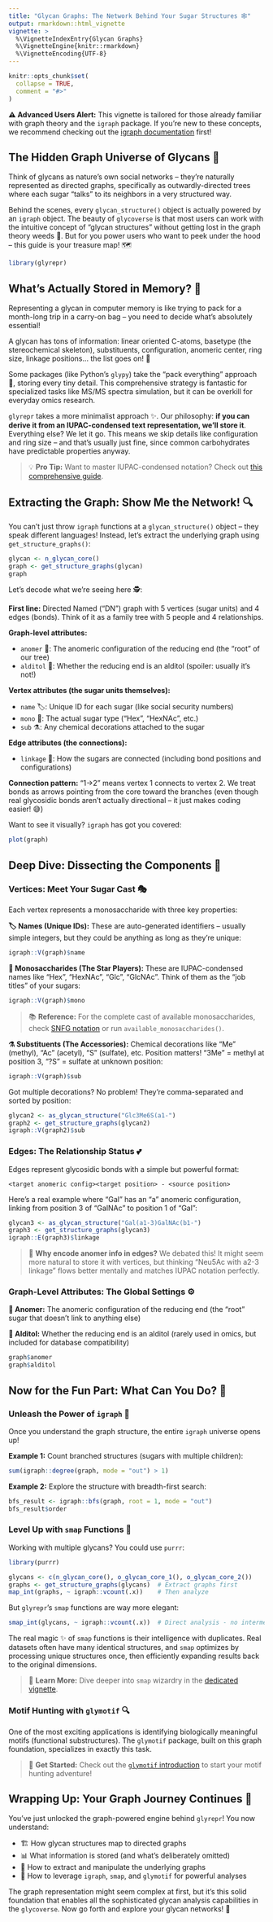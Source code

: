```yaml
---
title: "Glycan Graphs: The Network Behind Your Sugar Structures 🕸️"
output: rmarkdown::html_vignette
vignette: >
  %\VignetteIndexEntry{Glycan Graphs}
  %\VignetteEngine{knitr::rmarkdown}
  %\VignetteEncoding{UTF-8}
---
```


```r
knitr::opts_chunk$set(
  collapse = TRUE,
  comment = "#>"
)
```

**⚠️ Advanced Users Alert:** This vignette is tailored for those already familiar with graph theory and the `igraph` package. 
If you're new to these concepts, 
we recommend checking out the [igraph documentation](https://r.igraph.org) first!

## The Hidden Graph Universe of Glycans 🌌

Think of glycans as nature's own social networks – they're naturally represented as directed graphs, 
specifically as outwardly-directed trees where each sugar "talks" to its neighbors in a very structured way. 

Behind the scenes, 
every `glycan_structure()` object is actually powered by an `igraph` object. 
The beauty of `glycoverse` is that most users can work with the intuitive concept of "glycan structures" 
without getting lost in the graph theory weeds 🌾. 
But for you power users who want to peek under the hood – this guide is your treasure map! 🗺️

```r
library(glyrepr)
```

## What's Actually Stored in Memory? 🧠

Representing a glycan in computer memory is like trying to pack for a month-long trip in a carry-on bag – 
you need to decide what's absolutely essential! 

A glycan has tons of information: linear oriented C-atoms, 
basetype (the stereochemical skeleton), 
substituents, 
configuration, 
anomeric center, 
ring size, 
linkage positions... the list goes on! 📝

Some packages (like Python's `glypy`) take the "pack everything" approach 🎒, 
storing every tiny detail. 
This comprehensive strategy is fantastic for specialized tasks like MS/MS spectra simulation, 
but it can be overkill for everyday omics research.

`glyrepr` takes a more minimalist approach ✨. 
Our philosophy: **if you can derive it from an IUPAC-condensed text representation, 
we'll store it**. 
Everything else? We let it go. 
This means we skip details like configuration and ring size – and that's usually just fine, 
since common carbohydrates have predictable properties anyway.

> 💡 **Pro Tip:** Want to master IUPAC-condensed notation? 
> Check out [this comprehensive guide](https://glycoverse.github.io/glyrepr/articles/iupac.html).

## Extracting the Graph: Show Me the Network! 🔍

You can't just throw `igraph` functions at a `glycan_structure()` object – they speak different languages! 
Instead, 
let's extract the underlying graph using `get_structure_graphs()`:

```r
glycan <- n_glycan_core()
graph <- get_structure_graphs(glycan)
graph
```

Let's decode what we're seeing here 🕵️:

**First line:** Directed Named ("DN") graph with 5 vertices (sugar units) and 4 edges (bonds). 
Think of it as a family tree with 5 people and 4 relationships.

**Graph-level attributes:**

- `anomer` 🔄: The anomeric configuration of the reducing end (the "root" of our tree)
- `alditol` 🧪: Whether the reducing end is an alditol (spoiler: usually it's not!)

**Vertex attributes (the sugar units themselves):**

- `name` 🏷️: Unique ID for each sugar (like social security numbers)
- `mono` 🍬: The actual sugar type ("Hex", "HexNAc", etc.)
- `sub` ⚗️: Any chemical decorations attached to the sugar

**Edge attributes (the connections):**

- `linkage` 🔗: How the sugars are connected (including bond positions and configurations)

**Connection pattern:** "1->2" means vertex 1 connects to vertex 2. 
We treat bonds as arrows pointing from the core toward the branches 
(even though real glycosidic bonds aren't actually directional – 
it just makes coding easier! 😅)

Want to see it visually? `igraph` has got you covered:

```r
plot(graph)
```

## Deep Dive: Dissecting the Components 🔬

### Vertices: Meet Your Sugar Cast 🎭

Each vertex represents a monosaccharide with three key properties:

**🏷️ Names (Unique IDs):**
These are auto-generated identifiers – usually simple integers, 
but they could be anything as long as they're unique:

```r
igraph::V(graph)$name
```

**🍬 Monosaccharides (The Star Players):**
These are IUPAC-condensed names like "Hex", 
"HexNAc", 
"Glc", 
"GlcNAc". 
Think of them as the "job titles" of your sugars:

```r
igraph::V(graph)$mono
```

> 📚 **Reference:** For the complete cast of available monosaccharides, 
> check [SNFG notation](https://www.ncbi.nlm.nih.gov/glycans/snfg.html) or run `available_monosaccharides()`.

**⚗️ Substituents (The Accessories):**
Chemical decorations like "Me" (methyl), 
"Ac" (acetyl), 
"S" (sulfate), 
etc. 
Position matters! 
"3Me" = methyl at position 3, 
"?S" = sulfate at unknown position:

```r
igraph::V(graph)$sub
```

Got multiple decorations? No problem! 
They're comma-separated and sorted by position:

```r
glycan2 <- as_glycan_structure("Glc3Me6S(a1-")
graph2 <- get_structure_graphs(glycan2)
igraph::V(graph2)$sub
```

### Edges: The Relationship Status 💕

Edges represent glycosidic bonds with a simple but powerful format:

```
<target anomeric config><target position> - <source position>
```

Here's a real example where "Gal" has an "a" anomeric configuration, 
linking from position 3 of "GalNAc" to position 1 of "Gal":

```r
glycan3 <- as_glycan_structure("Gal(a1-3)GalNAc(b1-")
graph3 <- get_structure_graphs(glycan3)
igraph::E(graph3)$linkage
```

> 🤔 **Why encode anomer info in edges?** We debated this! 
> It might seem more natural to store it with vertices, 
> but thinking "Neu5Ac with a2-3 linkage" flows better mentally and matches IUPAC notation perfectly.

### Graph-Level Attributes: The Global Settings ⚙️

**🔄 Anomer:** The anomeric configuration of the reducing end (the "root" sugar that doesn't link to anything else)

**🧪 Alditol:** Whether the reducing end is an alditol (rarely used in omics, 
but included for database compatibility)

```r
graph$anomer
graph$alditol
```

## Now for the Fun Part: What Can You Do? 🎉

### Unleash the Power of `igraph` 💪

Once you understand the graph structure, 
the entire `igraph` universe opens up! 

**Example 1:** Count branched structures (sugars with multiple children):

```r
sum(igraph::degree(graph, mode = "out") > 1)
```

**Example 2:** Explore the structure with breadth-first search:

```r
bfs_result <- igraph::bfs(graph, root = 1, mode = "out")
bfs_result$order
```

### Level Up with `smap` Functions 🚀

Working with multiple glycans? You could use `purrr`:

```r
library(purrr)

glycans <- c(n_glycan_core(), o_glycan_core_1(), o_glycan_core_2())
graphs <- get_structure_graphs(glycans)  # Extract graphs first
map_int(graphs, ~ igraph::vcount(.x))    # Then analyze
```

But `glyrepr`'s `smap` functions are way more elegant:

```r
smap_int(glycans, ~ igraph::vcount(.x))  # Direct analysis - no intermediate step!
```

The real magic ✨ of `smap` functions is their intelligence with duplicates. 
Real datasets often have many identical structures, 
and `smap` optimizes by processing unique structures once, 
then efficiently expanding results back to the original dimensions.

> 📖 **Learn More:** Dive deeper into `smap` wizardry in the [dedicated vignette](https://glycoverse.github.io/glyrepr/articles/smap.html).

### Motif Hunting with `glymotif` 🔍

One of the most exciting applications is identifying biologically meaningful motifs (functional substructures). 
The `glymotif` package, 
built on this graph foundation, 
specializes in exactly this task.

> 🎯 **Get Started:** Check out the [`glymotif` introduction](https://glycoverse.github.io/glymotif/articles/glymotif.html) to start your motif hunting adventure!

## Wrapping Up: Your Graph Journey Continues 🎯

You've just unlocked the graph-powered engine behind `glyrepr`! 
You now understand:

- 🏗️ How glycan structures map to directed graphs
- 📊 What information is stored (and what's deliberately omitted)
- 🔧 How to extract and manipulate the underlying graphs
- 🚀 How to leverage `igraph`, `smap`, and `glymotif` for powerful analyses

The graph representation might seem complex at first, 
but it's this solid foundation that enables all the sophisticated glycan analysis capabilities in the `glycoverse`. 
Now go forth and explore your glycan networks! 🌟
